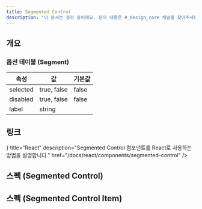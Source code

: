 ```yaml
---
title: Segmented Control
description: "이 문서는 정리 중이에요. 문의 내용은 #_design_core 채널을 찾아주세요."
---
```


## 개요

### 옵션 테이블 (Segment)

| 속성     | 값          | 기본값 |
| -------- | ----------- | ------ |
| selected | true, false | false  |
| disabled | true, false | false  |
| label    | string      |        |

## 링크

<Cards>
  <Card
    icon={<AtomIcon />}
    title="React"
    description="Segmented Control 컴포넌트를 React로 사용하는 방법을 설명합니다."
    href="/docs/react/components/segmented-control"
  />
</Cards>

## 스펙 (Segmented Control)

<ComponentSpecBlock id="segmented-control" />

## 스펙 (Segmented Control Item)

<ComponentSpecBlock id="segmented-control-item" />
